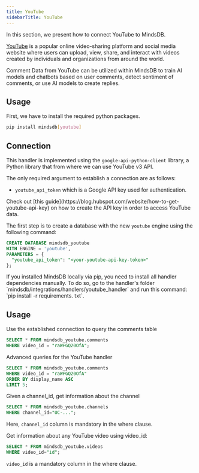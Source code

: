 ```yaml
---
title: YouTube
sidebarTitle: YouTube
---
```


In this section, we present how to connect YouTube to MindsDB.

[YouTube](https://www.youtube.com/) is a popular online video-sharing platform and social media website where users
can upload, view, share, and interact with videos created by individuals and organizations from around the world.

Comment Data from YouTube can be utilized within MindsDB to train AI models and chatbots based on user comments,
detect sentiment of comments, or use AI models to create replies.

## Usage

First, we have to install the required python packages.
```bash
pip install mindsdb[youtube]
```

## Connection

This handler is implemented using the ```google-api-python-client``` library, a Python library that from where we can use YouTube v3 API.

The only required argument to establish a connection are as follows:

* ```youtube_api_token``` which is a Google API key used for authentication.

<Tip>
Check out [this guide](https://blog.hubspot.com/website/how-to-get-youtube-api-key) on how to create the API key in
    order to access YouTube data.
</Tip>

The first step is to create a database with the new ```youtube``` engine using the following command:

```sql
CREATE DATABASE mindsdb_youtube
WITH ENGINE = 'youtube',
PARAMETERS = {
  "youtube_api_token": "<your-youtube-api-key-token>"
};
```

<Tip>
If you installed MindsDB locally via pip, you need to install all handler dependencies manually. To do so, go to the
    handler's folder `mindsdb/integrations/handlers/youtube_handler` and run this command: `pip install -r requirements.
    txt`.
</Tip>

## Usage

Use the established connection to query the comments table

~~~~sql
SELECT * FROM mindsdb_youtube.comments
WHERE video_id = "raWFGQ20OfA";
~~~~

Advanced queries for the YouTube handler

~~~~sql
SELECT * FROM mindsdb_youtube.comments
WHERE video_id = "raWFGQ20OfA"
ORDER BY display_name ASC
LIMIT 5;
~~~~

Given a channel_id, get information about the channel

~~~~sql
SELECT * FROM mindsdb_youtube.channels
WHERE channel_id="UC-...";
~~~~

Here, ```channel_id``` column is mandatory in the where clause.

Get information about any YouTube video using video_id:

~~~~sql
SELECT * FROM mindsdb_youtube.videos
WHERE video_id="id";
~~~~

```video_id``` is a mandatory column in the where clause.

